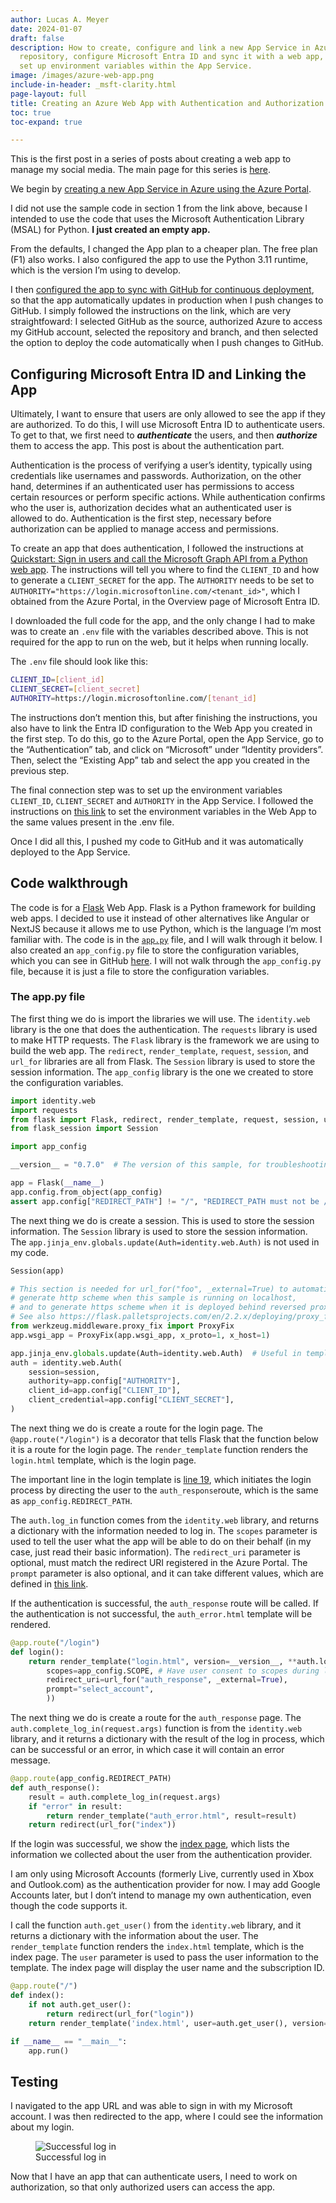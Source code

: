 ```yaml
---
author: Lucas A. Meyer
date: 2024-01-07
draft: false
description: How to create, configure and link a new App Service in Azure to a GitHub
  repository, configure Microsoft Entra ID and sync it with a web app, and how to
  set up environment variables within the App Service.
image: /images/azure-web-app.png
include-in-header: _msft-clarity.html
page-layout: full
title: Creating an Azure Web App with Authentication and Authorization
toc: true
toc-expand: true

---
```


This is the first post in a series of posts about creating a web app to manage my social media. The main page for this series is [here](2024-01-05-thread_manager.qmd).

We begin by [creating a new App Service in Azure using the Azure Portal](https://learn.microsoft.com/en-us/azure/app-service/quickstart-python?tabs=django%2Cwindows%2Cazure-portal%2Cvscode-deploy%2Cdeploy-instructions-azportal%2Cterminal-bash%2Cdeploy-instructions-zip-azcli#2---create-a-web-app-in-azure).

:::{.callout-important}
I did not use the sample code in section 1 from the link above, because I intended to use the code that uses the Microsoft Authentication Library (MSAL) for Python. **I just created an empty app.**
:::

From the defaults, I changed the App plan to a cheaper plan. The free plan (F1) also works. I also configured the app to use the Python 3.11 runtime, which is the version I'm using to develop.

I then [configured the app to sync with GitHub for continuous deployment](https://learn.microsoft.com/en-us/azure/app-service/deploy-continuous-deployment?tabs=github), so that the app automatically updates in production when I push changes to GitHub. I simply followed the instructions on the link, which are very straightfoward: I selected GitHub as the source, authorized Azure to access my GitHub account, selected the repository and branch, and then selected the option to deploy the code automatically when I push changes to GitHub. 

## Configuring Microsoft Entra ID and Linking the App

Ultimately, I want to ensure that users are only allowed to see the app if they are authorized. To do this, I will use Microsoft Entra ID to authenticate users. To get to that, we first need to ***authenticate*** the users, and then ***authorize*** them to access the app. This post is about the authentication part.

:::{.callout-note}
Authentication is the process of verifying a user's identity, typically using credentials like usernames and passwords. Authorization, on the other hand, determines if an authenticated user has permissions to access certain resources or perform specific actions. While authentication confirms who the user is, authorization decides what an authenticated user is allowed to do. Authentication is the first step, necessary before authorization can be applied to manage access and permissions.
:::

To create an app that does authentication, I followed the instructions at [Quickstart: Sign in users and call the Microsoft Graph API from a Python web app](https://learn.microsoft.com/en-us/entra/identity-platform/quickstart-web-app-python-sign-in?tabs=windows). The instructions will tell you where to find the `CLIENT_ID` and how to generate a `CLIENT_SECRET` for the app. The `AUTHORITY` needs to be set to `AUTHORITY="https://login.microsoftonline.com/<tenant_id>"`, which I obtained from the Azure Portal, in the Overview page of Microsoft Entra ID.

I downloaded the full code for the app, and the only change I had to make was to create an `.env` file with the variables described above. This is not required for the app to run on the web, but it helps when running locally.

The `.env` file should look like this:
```bash
CLIENT_ID=[client_id]
CLIENT_SECRET=[client_secret]
AUTHORITY=https://login.microsoftonline.com/[tenant_id]
```
The instructions don't mention this, but after finishing the instructions, you also have to link the Entra ID configuration to the Web App you created in the first step. To do this, go to the Azure Portal, open the App Service, go to the "Authentication" tab, and click on "Microsoft" under "Identity providers". Then, select the "Existing App" tab and select the app you created in the previous step.

The final connection step was to set up the environment variables `CLIENT_ID`,  `CLIENT_SECRET` and `AUTHORITY` in the App Service. I followed the instructions on [this link](https://docs.microsoft.com/en-us/azure/app-service/configure-common#configure-app-settings) to set the environment variables in the Web App to the same values present in the .env file. 

Once I did all this, I pushed my code to GitHub and it was automatically deployed to the App Service. 

## Code walkthrough

The code is for a [Flask](https://flask.palletsprojects.com/en/3.0.x/) Web App. Flask is a Python framework for building web apps. I decided to use it instead of other alternatives like Angular or NextJS because it allows me to use Python, which is the language I'm most familiar with. The code is in the [`app.py`](https://github.com/lucas-a-meyer/thread-manager/blob/65a6fe606281ab89b55b9e6add9fd476c3b0d024/app.py) file, and I will walk through it below. I also created an `app_config.py` file to store the configuration variables, which you can see in GitHub [here](https://github.com/lucas-a-meyer/thread-manager/blob/main/app_config.py). I will not walk through the `app_config.py` file, because it is just a file to store the configuration variables.

### The app.py file

The first thing we do is import the libraries we will use. The `identity.web` library is the one that does the authentication. The `requests` library is used to make HTTP requests. The `Flask` library is the framework we are using to build the web app. The `redirect`, `render_template`, `request`, `session`, and `url_for` libraries are all from Flask. The `Session` library is used to store the session information. The `app_config` library is the one we created to store the configuration variables.

```python
import identity.web
import requests
from flask import Flask, redirect, render_template, request, session, url_for
from flask_session import Session

import app_config

__version__ = "0.7.0"  # The version of this sample, for troubleshooting purpose

app = Flask(__name__)
app.config.from_object(app_config)
assert app.config["REDIRECT_PATH"] != "/", "REDIRECT_PATH must not be /"
```

The next thing we do is create a session. This is used to store the session information. The `Session` library is used to store the session information. The `app.jinja_env.globals.update(Auth=identity.web.Auth)` is not used in my code.

```python
Session(app)

# This section is needed for url_for("foo", _external=True) to automatically
# generate http scheme when this sample is running on localhost,
# and to generate https scheme when it is deployed behind reversed proxy.
# See also https://flask.palletsprojects.com/en/2.2.x/deploying/proxy_fix/
from werkzeug.middleware.proxy_fix import ProxyFix
app.wsgi_app = ProxyFix(app.wsgi_app, x_proto=1, x_host=1)

app.jinja_env.globals.update(Auth=identity.web.Auth)  # Useful in template for B2C
auth = identity.web.Auth(
    session=session,
    authority=app.config["AUTHORITY"],
    client_id=app.config["CLIENT_ID"],
    client_credential=app.config["CLIENT_SECRET"],
)
```

The next thing we do is create a route for the login page. The `@app.route("/login")` is a decorator that tells Flask that the function below it is a route for the login page. The `render_template` function renders the `login.html` template, which is the login page. 

The important line in the login template is [line 19](https://github.com/lucas-a-meyer/thread-manager/blob/65a6fe606281ab89b55b9e6add9fd476c3b0d024/templates/login.html#L19), which initiates the login process by directing the user to the `auth_response`route, which is the same as `app_config.REDIRECT_PATH`. 

The `auth.log_in` function comes from the `identity.web` library, and returns a dictionary with the information needed to log in. The `scopes` parameter is used to tell the user what the app will be able to do on their behalf (in my case, just read their basic information). The `redirect_uri` parameter is optional, must match the redirect URI registered in the Azure Portal. The `prompt` parameter is also optional, and it can take different values, which are defined in [this link](https://openid.net/specs/openid-connect-core-1_0.html#AuthRequest).

If the authentication is successful, the `auth_response` route will be called. If the authentication is not successful, the `auth_error.html` template will be rendered.

```python
@app.route("/login")
def login():
    return render_template("login.html", version=__version__, **auth.log_in(
        scopes=app_config.SCOPE, # Have user consent to scopes during log-in
        redirect_uri=url_for("auth_response", _external=True), 
        prompt="select_account",  
        ))
```

The next thing we do is create a route for the `auth_response` page. The `auth.complete_log_in(request.args)` function is from the `identity.web` library, and it returns a dictionary with the result of the log in process, which can be successful or an error, in which case it will contain an error message.

```python
@app.route(app_config.REDIRECT_PATH)
def auth_response():
    result = auth.complete_log_in(request.args)
    if "error" in result:
        return render_template("auth_error.html", result=result)
    return redirect(url_for("index"))
```

If the login was successful, we show the [index page](https://github.com/lucas-a-meyer/thread-manager/blob/65a6fe606281ab89b55b9e6add9fd476c3b0d024/templates/index.html), which lists the information we collected about the user from the authentication provider. 

I am only using Microsoft Accounts (formerly Live, currently used in Xbox and Outlook.com) as the authentication provider for now. I may add Google Accounts later, but I don't intend to manage my own authentication, even though the code supports it. 

I call the function `auth.get_user()` from the `identity.web` library, and it returns a dictionary with the information about the user. The `render_template` function renders the `index.html` template, which is the index page. The `user` parameter is used to pass the user information to the template. The index page will display the user name and the subscription ID.

```python
@app.route("/")
def index():
    if not auth.get_user():
        return redirect(url_for("login"))
    return render_template('index.html', user=auth.get_user(), version=__version__)

if __name__ == "__main__":
    app.run()
```

## Testing

I navigated to the app URL and was able to sign in with my Microsoft account. I was then redirected to the app, where I could see the information about my login.

![Successful log in](/images/thread_manager/step1.png)

Now that I have an app that can authenticate users, I need to work on authorization, so that only authorized users can access the app.


